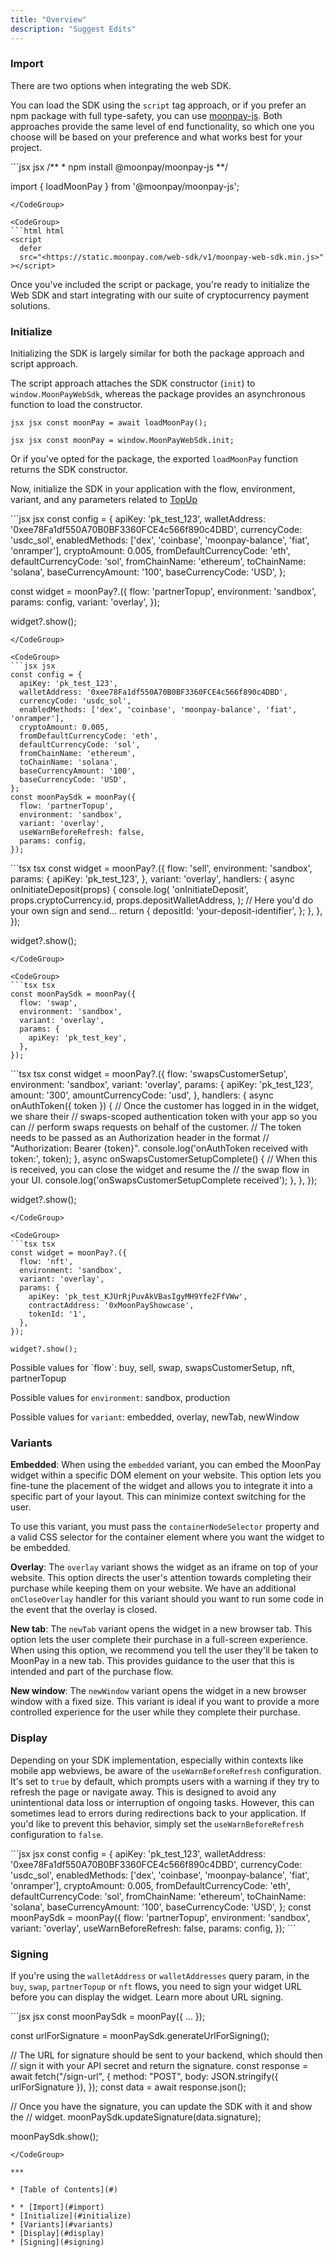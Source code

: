 ```yaml
---
title: "Overview"
description: "Suggest Edits"
---
```


### Import

There are two options when integrating the web SDK.

You can load the SDK using the `script` tag approach, or if you prefer an npm package with full type-safety, you can use [moonpay-js](https://www.npmjs.com/package/@moonpay/moonpay-js). Both approaches provide the same level of end functionality, so which one you choose will be based on your preference and what works best for your project.

<CodeGroup>
  ```jsx jsx
  /**
   * npm install @moonpay/moonpay-js
   **/

import { loadMoonPay } from '@moonpay/moonpay-js';

````
</CodeGroup>

<CodeGroup>
```html html
<script
  defer
  src="<https://static.moonpay.com/web-sdk/v1/moonpay-web-sdk.min.js>"
></script>
````

</CodeGroup>

Once you've included the script or package, you're ready to initialize the Web SDK and start integrating with our suite of cryptocurrency payment solutions.

### Initialize

Initializing the SDK is largely similar for both the package approach and script approach.

The script approach attaches the SDK constructor (`init`) to `window.MoonPayWebSdk`, whereas the package provides an asynchronous function to load the constructor.

<CodeGroup>```jsx jsx const moonPay = await loadMoonPay(); ```</CodeGroup>

<CodeGroup>```jsx jsx const moonPay = window.MoonPayWebSdk.init; ```</CodeGroup>

Or if you've opted for the package, the exported `loadMoonPay` function returns the SDK constructor.

Now, initialize the SDK in your application with the flow, environment, variant, and any parameters related to [TopUp](/docs/configure-the-top-up-user-journey)

<CodeGroup>
  ```jsx jsx
  const config = {
    apiKey: 'pk_test_123',
    walletAddress: '0xee78Fa1df550A70B0BF3360FCE4c566f890c4DBD',
    currencyCode: 'usdc_sol',
    enabledMethods: ['dex', 'coinbase', 'moonpay-balance', 'fiat', 'onramper'],
    cryptoAmount: 0.005,
    fromDefaultCurrencyCode: 'eth',
    defaultCurrencyCode: 'sol',
    fromChainName: 'ethereum',
    toChainName: 'solana',
    baseCurrencyAmount: '100',
    baseCurrencyCode: 'USD',
  };

const widget = moonPay?.({
flow: 'partnerTopup',
environment: 'sandbox',
params: config,
variant: 'overlay',
});

widget?.show();

````
</CodeGroup>

<CodeGroup>
```jsx jsx
const config = {
  apiKey: 'pk_test_123',
  walletAddress: '0xee78Fa1df550A70B0BF3360FCE4c566f890c4DBD',
  currencyCode: 'usdc_sol',
  enabledMethods: ['dex', 'coinbase', 'moonpay-balance', 'fiat', 'onramper'],
  cryptoAmount: 0.005,
  fromDefaultCurrencyCode: 'eth',
  defaultCurrencyCode: 'sol',
  fromChainName: 'ethereum',
  toChainName: 'solana',
  baseCurrencyAmount: '100',
  baseCurrencyCode: 'USD',
};
const moonPaySdk = moonPay({
  flow: 'partnerTopup',
  environment: 'sandbox',
  variant: 'overlay',
  useWarnBeforeRefresh: false,
  params: config,
});
````

</CodeGroup>

<CodeGroup>
  ```tsx tsx
  const widget = moonPay?.({
    flow: 'sell',
    environment: 'sandbox',
    params: {
      apiKey: 'pk_test_123',
    },
    variant: 'overlay',
    handlers: {
      async onInitiateDeposit(props) {
        console.log(
          'onInitiateDeposit',
          props.cryptoCurrency.id,
          props.depositWalletAddress,
        );
        // Here you'd do your own sign and send...
        return {
          depositId: 'your-deposit-identifier',
        };
      },
    },
  });

widget?.show();

````
</CodeGroup>

<CodeGroup>
```tsx tsx
const moonPaySdk = moonPay({
  flow: 'swap',
  environment: 'sandbox',
  variant: 'overlay',
  params: {
    apiKey: 'pk_test_key',
  },
});
````

</CodeGroup>

<CodeGroup>
  ```tsx tsx
  const widget = moonPay?.({
    flow: 'swapsCustomerSetup',
    environment: 'sandbox',
    variant: 'overlay',
    params: {
      apiKey: 'pk_test_123',
      amount: '300',
      amountCurrencyCode: 'usd',
    },
    handlers: {
      async onAuthToken({ token }) {
        // Once the customer has logged in in the widget, we share their
        // swaps-scoped authentication token with your app so you can
        // perform swaps requests on behalf of the customer.
        // The token needs to be passed as an Authorization header in the format
        // "Authorization: Bearer {token}".
        console.log('onAuthToken received with token:', token);
      },
      async onSwapsCustomerSetupComplete() {
        // When this is received, you can close the widget and resume the
        // the swap flow in your UI.
        console.log('onSwapsCustomerSetupComplete received');
      },
    },
  });

widget?.show();

````
</CodeGroup>

<CodeGroup>
```tsx tsx
const widget = moonPay?.({
  flow: 'nft',
  environment: 'sandbox',
  variant: 'overlay',
  params: {
    apiKey: 'pk_test_KJUrRjPuvAkVBasIgyMH9Yfe2FfVWw',
    contractAddress: '0xMoonPayShowcase',
    tokenId: '1',
  },
});

widget?.show();
````

</CodeGroup>

<Info>
  Possible values for `flow`: buy, sell, swap, swapsCustomerSetup, nft, partnerTopup

Possible values for `environment`: sandbox, production

Possible values for `variant`: embedded, overlay, newTab, newWindow

</Info>

### Variants

**Embedded**: When using the `embedded` variant, you can embed the MoonPay widget within a specific DOM element on your website. This option lets you fine-tune the placement of the widget and allows you to integrate it into a specific part of your layout. This can minimize context switching for the user.

To use this variant, you must pass the `containerNodeSelector` property and a valid CSS selector for the container element where you want the widget to be embedded.

**Overlay**: The `overlay` variant shows the widget as an iframe on top of your website. This option directs the user's attention towards completing their purchase while keeping them on your website. We have an additional `onCloseOverlay` handler for this variant should you want to run some code in the event that the overlay is closed.

**New tab**: The `newTab` variant opens the widget in a new browser tab. This option lets the user complete their purchase in a full-screen experience. When using this option, we recommend you tell the user they'll be taken to MoonPay in a new tab. This provides guidance to the user that this is intended and part of the purchase flow.

**New window**: The `newWindow` variant opens the widget in a new browser window with a fixed size. This variant is ideal if you want to provide a more controlled experience for the user while they complete their purchase.

### Display

Depending on your SDK implementation, especially within contexts like mobile app webviews, be aware of the `useWarnBeforeRefresh` configuration. It's set to `true` by default, which prompts users with a warning if they try to refresh the page or navigate away. This is designed to avoid any unintentional data loss or interruption of ongoing tasks. However, this can sometimes lead to errors during redirections back to your application. If you'd like to prevent this behavior, simply set the `useWarnBeforeRefresh` configuration to `false`.

<CodeGroup>
  ```jsx jsx
  const config = {
    apiKey: 'pk_test_123',
    walletAddress: '0xee78Fa1df550A70B0BF3360FCE4c566f890c4DBD',
    currencyCode: 'usdc_sol',
    enabledMethods: ['dex', 'coinbase', 'moonpay-balance', 'fiat', 'onramper'],
    cryptoAmount: 0.005,
    fromDefaultCurrencyCode: 'eth',
    defaultCurrencyCode: 'sol',
    fromChainName: 'ethereum',
    toChainName: 'solana',
    baseCurrencyAmount: '100',
    baseCurrencyCode: 'USD',
  };
  const moonPaySdk = moonPay({
    flow: 'partnerTopup',
    environment: 'sandbox',
    variant: 'overlay',
    useWarnBeforeRefresh: false,
    params: config,
  });
  ```
</CodeGroup>

### Signing

If you're using the `walletAddress` or `walletAddresses` query param, in the `buy`, `swap`, `partnerTopup` or `nft` flows, you need to sign your widget URL before you can display the widget. Learn more about URL signing.

<CodeGroup>
  ```jsx jsx
  const moonPaySdk = moonPay({
    ...
  });

const urlForSignature = moonPaySdk.generateUrlForSigning();

// The URL for signature should be sent to your backend, which should then
// sign it with your API secret and return the signature.
const response = await fetch("/sign-url", {
method: "POST",
body: JSON.stringify({ urlForSignature }),
});
const data = await response.json();

// Once you have the signature, you can update the SDK with it and show the
// widget.
moonPaySdk.updateSignature(data.signature);

moonPaySdk.show();

```
</CodeGroup>

***

* [Table of Contents](#)

* * [Import](#import)
* [Initialize](#initialize)
* [Variants](#variants)
* [Display](#display)
* [Signing](#signing)
```
